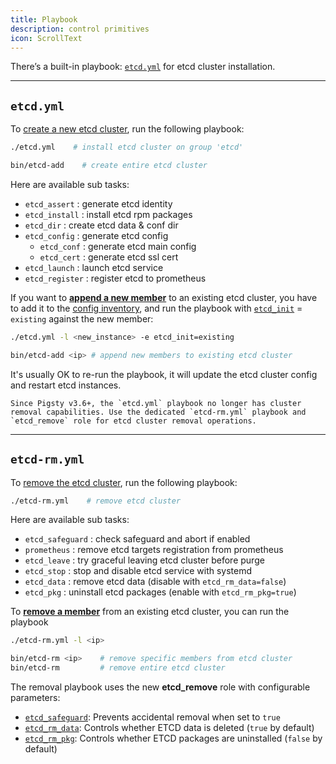 ```yaml
---
title: Playbook
description: control primitives
icon: ScrollText
---
```


There’s a built-in playbook: [`etcd.yml`](https://github.com/pgsty/pigsty/blob/main/etcd.yml) for etcd cluster installation.

------

## `etcd.yml`

To [create a new etcd cluster](/etcd/admin/#create-cluster), run the following playbook:

```bash tab="playbook"
./etcd.yml    # install etcd cluster on group 'etcd'
```
```bash tab="script"
bin/etcd-add    # create entire etcd cluster
```

Here are available sub tasks:

- `etcd_assert` : generate etcd identity
- `etcd_install` : install etcd rpm packages
- `etcd_dir` : create etcd data & conf dir
- `etcd_config` : generate etcd config
  - `etcd_conf` : generate etcd main config
  - `etcd_cert` : generate etcd ssl cert
- `etcd_launch` : launch etcd service
- `etcd_register` : register etcd to prometheus

If you want to [**append a new member**](/etcd/admin/#append-member) to an existing etcd cluster,
you have to add it to the [config inventory](/config/inventory), and run the playbook with [`etcd_init`](/etcd/param/#etcd_init) = `existing`
against the new member:

```bash tab="playbook"
./etcd.yml -l <new_instance> -e etcd_init=existing
```
```bash tab="script"
bin/etcd-add <ip> # append new members to existing etcd cluster
```

It's usually OK to re-run the playbook, it will update the etcd cluster config and restart etcd instances.

<Callout title="Change Since Pigsty v3.6+" type="info">

    Since Pigsty v3.6+, the `etcd.yml` playbook no longer has cluster removal capabilities. Use the dedicated `etcd-rm.yml` playbook and `etcd_remove` role for etcd cluster removal operations.

</Callout>




------

## `etcd-rm.yml`

To [remove the etcd cluster](/etcd/admin/#remove-cluster), run the following playbook:

```bash
./etcd-rm.yml    # remove etcd cluster
```

Here are available sub tasks:

- `etcd_safeguard` : check safeguard and abort if enabled
- `prometheus`     : remove etcd targets registration from prometheus
- `etcd_leave`     : try graceful leaving etcd cluster before purge
- `etcd_stop`      : stop and disable etcd service with systemd
- `etcd_data`      : remove etcd data (disable with `etcd_rm_data=false`)
- `etcd_pkg`       : uninstall etcd packages (enable with `etcd_rm_pkg=true`)

To [**remove a member**](/etcd/admin/#remove-member) from an existing etcd cluster, you can run the playbook

```bash tab="playbook"
./etcd-rm.yml -l <ip>
```
```bash tab="script"
bin/etcd-rm <ip>    # remove specific members from etcd cluster
bin/etcd-rm         # remove entire etcd cluster
```

The removal playbook uses the new **etcd_remove** role with configurable parameters:

- [`etcd_safeguard`](/etcd/param#etcd_safeguard): Prevents accidental removal when set to `true`
- [`etcd_rm_data`](/etcd/param#etcd_rm_data): Controls whether ETCD data is deleted (`true` by default)
- [`etcd_rm_pkg`](/etcd/param#etcd_rm_pkg): Controls whether ETCD packages are uninstalled (`false` by default)

